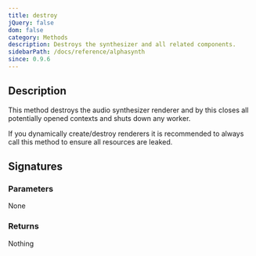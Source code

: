 ```yaml
---
title: destroy
jQuery: false
dom: false
category: Methods
description: Destroys the synthesizer and all related components.
sidebarPath: /docs/reference/alphasynth
since: 0.9.6
---
```


<SinceBadge since="0.9.6" />



## Description
This method destroys the audio synthesizer renderer and by this closes all potentially opened
contexts and shuts down any worker. 

If you dynamically create/destroy renderers it is recommended to always call this method
to ensure all resources are leaked. 

## Signatures

<TypeTable>
    <TypeRow type="js" name="function destroy()" />
    <TypeRow type="net" name="void Destroy()" />
</TypeTable>

### Parameters
None

### Returns
Nothing